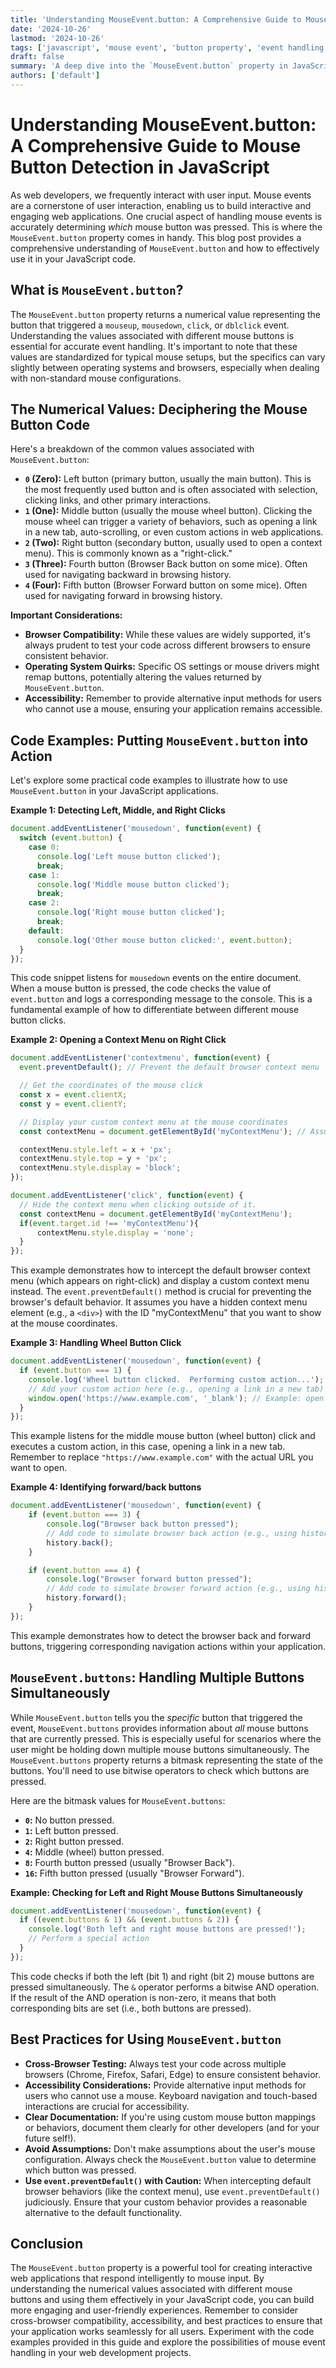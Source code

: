 ```yaml
---
title: 'Understanding MouseEvent.button: A Comprehensive Guide to Mouse Button Detection in JavaScript'
date: '2024-10-26'
lastmod: '2024-10-26'
tags: ['javascript', 'mouse event', 'button property', 'event handling', 'web development']
draft: false
summary: 'A deep dive into the `MouseEvent.button` property in JavaScript, explaining how to reliably detect which mouse button was pressed during a click or other mouse-related events. Includes practical code examples and best practices.'
authors: ['default']
---
```


# Understanding MouseEvent.button: A Comprehensive Guide to Mouse Button Detection in JavaScript

As web developers, we frequently interact with user input. Mouse events are a cornerstone of user interaction, enabling us to build interactive and engaging web applications.  One crucial aspect of handling mouse events is accurately determining *which* mouse button was pressed.  This is where the `MouseEvent.button` property comes in handy. This blog post provides a comprehensive understanding of `MouseEvent.button` and how to effectively use it in your JavaScript code.

## What is `MouseEvent.button`?

The `MouseEvent.button` property returns a numerical value representing the button that triggered a `mouseup`, `mousedown`, `click`, or `dblclick` event.  Understanding the values associated with different mouse buttons is essential for accurate event handling. It's important to note that these values are standardized for typical mouse setups, but the specifics can vary slightly between operating systems and browsers, especially when dealing with non-standard mouse configurations.

## The Numerical Values: Deciphering the Mouse Button Code

Here's a breakdown of the common values associated with `MouseEvent.button`:

*   **`0` (Zero):**  Left button (primary button, usually the main button).  This is the most frequently used button and is often associated with selection, clicking links, and other primary interactions.
*   **`1` (One):** Middle button (usually the mouse wheel button).  Clicking the mouse wheel can trigger a variety of behaviors, such as opening a link in a new tab, auto-scrolling, or even custom actions in web applications.
*   **`2` (Two):** Right button (secondary button, usually used to open a context menu).  This is commonly known as a "right-click."
*   **`3` (Three):** Fourth button (Browser Back button on some mice).  Often used for navigating backward in browsing history.
*   **`4` (Four):** Fifth button (Browser Forward button on some mice). Often used for navigating forward in browsing history.

**Important Considerations:**

*   **Browser Compatibility:** While these values are widely supported, it's always prudent to test your code across different browsers to ensure consistent behavior.
*   **Operating System Quirks:**  Specific OS settings or mouse drivers might remap buttons, potentially altering the values returned by `MouseEvent.button`.
*   **Accessibility:** Remember to provide alternative input methods for users who cannot use a mouse, ensuring your application remains accessible.

## Code Examples: Putting `MouseEvent.button` into Action

Let's explore some practical code examples to illustrate how to use `MouseEvent.button` in your JavaScript applications.

**Example 1: Detecting Left, Middle, and Right Clicks**

```javascript
document.addEventListener('mousedown', function(event) {
  switch (event.button) {
    case 0:
      console.log('Left mouse button clicked');
      break;
    case 1:
      console.log('Middle mouse button clicked');
      break;
    case 2:
      console.log('Right mouse button clicked');
      break;
    default:
      console.log('Other mouse button clicked:', event.button);
  }
});
```

This code snippet listens for `mousedown` events on the entire document.  When a mouse button is pressed, the code checks the value of `event.button` and logs a corresponding message to the console.  This is a fundamental example of how to differentiate between different mouse button clicks.

**Example 2: Opening a Context Menu on Right Click**

```javascript
document.addEventListener('contextmenu', function(event) {
  event.preventDefault(); // Prevent the default browser context menu

  // Get the coordinates of the mouse click
  const x = event.clientX;
  const y = event.clientY;

  // Display your custom context menu at the mouse coordinates
  const contextMenu = document.getElementById('myContextMenu'); // Assuming you have a context menu element with ID 'myContextMenu'

  contextMenu.style.left = x + 'px';
  contextMenu.style.top = y + 'px';
  contextMenu.style.display = 'block';
});

document.addEventListener('click', function(event) {
  // Hide the context menu when clicking outside of it.
  const contextMenu = document.getElementById('myContextMenu');
  if(event.target.id !== 'myContextMenu'){
      contextMenu.style.display = 'none';
  }
});
```

This example demonstrates how to intercept the default browser context menu (which appears on right-click) and display a custom context menu instead. The `event.preventDefault()` method is crucial for preventing the browser's default behavior. It assumes you have a hidden context menu element (e.g., a `<div>`) with the ID "myContextMenu" that you want to show at the mouse coordinates.

**Example 3: Handling Wheel Button Click**

```javascript
document.addEventListener('mousedown', function(event) {
  if (event.button === 1) {
    console.log('Wheel button clicked.  Performing custom action...');
    // Add your custom action here (e.g., opening a link in a new tab)
    window.open('https://www.example.com', '_blank'); // Example: open URL in new tab
  }
});
```

This example listens for the middle mouse button (wheel button) click and executes a custom action, in this case, opening a link in a new tab. Remember to replace `"https://www.example.com"` with the actual URL you want to open.

**Example 4: Identifying forward/back buttons**

```javascript
document.addEventListener('mousedown', function(event) {
    if (event.button === 3) {
        console.log("Browser back button pressed");
        // Add code to simulate browser back action (e.g., using history.back())
        history.back();
    }

    if (event.button === 4) {
        console.log("Browser forward button pressed");
        // Add code to simulate browser forward action (e.g., using history.forward())
        history.forward();
    }
});
```

This example demonstrates how to detect the browser back and forward buttons, triggering corresponding navigation actions within your application.

## `MouseEvent.buttons`: Handling Multiple Buttons Simultaneously

While `MouseEvent.button` tells you the *specific* button that triggered the event, `MouseEvent.buttons` provides information about *all* mouse buttons that are currently pressed.  This is especially useful for scenarios where the user might be holding down multiple mouse buttons simultaneously.  The `MouseEvent.buttons` property returns a bitmask representing the state of the buttons.  You'll need to use bitwise operators to check which buttons are pressed.

Here are the bitmask values for `MouseEvent.buttons`:

*   **`0`:** No button pressed.
*   **`1`:** Left button pressed.
*   **`2`:** Right button pressed.
*   **`4`:** Middle (wheel) button pressed.
*   **`8`:** Fourth button pressed (usually "Browser Back").
*   **`16`:** Fifth button pressed (usually "Browser Forward").

**Example: Checking for Left and Right Mouse Buttons Simultaneously**

```javascript
document.addEventListener('mousedown', function(event) {
  if ((event.buttons & 1) && (event.buttons & 2)) {
    console.log('Both left and right mouse buttons are pressed!');
    // Perform a special action
  }
});
```

This code checks if both the left (bit 1) and right (bit 2) mouse buttons are pressed simultaneously. The `&` operator performs a bitwise AND operation. If the result of the AND operation is non-zero, it means that both corresponding bits are set (i.e., both buttons are pressed).

## Best Practices for Using `MouseEvent.button`

*   **Cross-Browser Testing:**  Always test your code across multiple browsers (Chrome, Firefox, Safari, Edge) to ensure consistent behavior.
*   **Accessibility Considerations:**  Provide alternative input methods for users who cannot use a mouse.  Keyboard navigation and touch-based interactions are crucial for accessibility.
*   **Clear Documentation:**  If you're using custom mouse button mappings or behaviors, document them clearly for other developers (and for your future self!).
*   **Avoid Assumptions:** Don't make assumptions about the user's mouse configuration.  Always check the `MouseEvent.button` value to determine which button was pressed.
*   **Use `event.preventDefault()` with Caution:**  When intercepting default browser behaviors (like the context menu), use `event.preventDefault()` judiciously.  Ensure that your custom behavior provides a reasonable alternative to the default functionality.

## Conclusion

The `MouseEvent.button` property is a powerful tool for creating interactive web applications that respond intelligently to mouse input. By understanding the numerical values associated with different mouse buttons and using them effectively in your JavaScript code, you can build more engaging and user-friendly experiences.  Remember to consider cross-browser compatibility, accessibility, and best practices to ensure that your application works seamlessly for all users. Experiment with the code examples provided in this guide and explore the possibilities of mouse event handling in your web development projects.